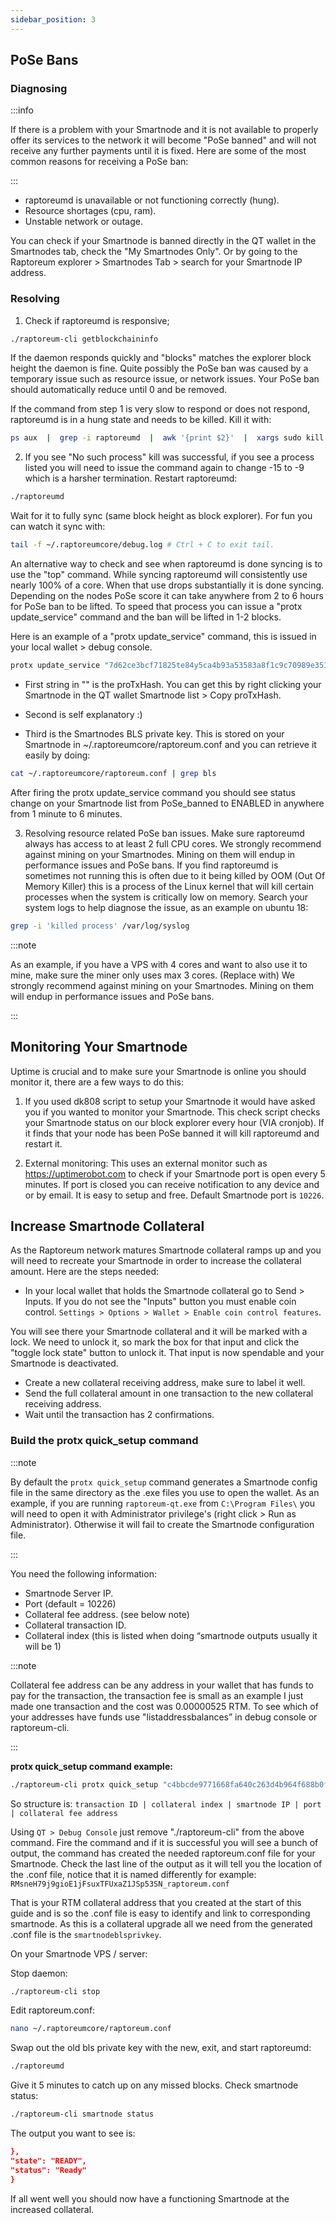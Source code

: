 ```yaml
---
sidebar_position: 3
---
```


## PoSe Bans

### Diagnosing

:::info

If there is a problem with your Smartnode and it is not available to properly offer its services to the network it will become "PoSe banned" and will not receive any further payments until it is fixed. Here are some of the most common reasons for receiving a PoSe ban:

:::

- raptoreumd is unavailable or not functioning correctly (hung).
- Resource shortages (cpu, ram).
- Unstable network or outage.

You can check if your Smartnode is banned directly in the QT wallet in the Smartnodes tab, check the "My Smartnodes Only". Or by going to the Raptoreum explorer > Smartnodes Tab > search for your Smartnode IP address.

### Resolving

1. Check if raptoreumd is responsive;

```bash
./raptoreum-cli getblockchaininfo
```

If the daemon responds quickly and "blocks" matches the explorer block height the daemon is fine. Quite possibly the PoSe ban was caused by a temporary issue such as resource issue, or network issues. Your PoSe ban should automatically reduce until 0 and be removed.

If the command from step 1 is very slow to respond or does not respond, raptoreumd is in a hung state and needs to be killed. Kill it with:

```bash
ps aux  |  grep -i raptoreumd  |  awk '{print $2}'  |  xargs sudo kill -15
```

2. If you see "No such process" kill was successful, if you see a process listed you will need to issue the command again to change -15 to -9 which is a harsher termination. Restart raptoreumd:

```bash
./raptoreumd
```

Wait for it to fully sync (same block height as block explorer). For fun you can watch it sync with:

```bash
tail -f ~/.raptoreumcore/debug.log # Ctrl + C to exit tail.
```

An alternative way to check and see when raptoreumd is done syncing is to use the "top" command. While syncing raptoreumd will consistently use nearly 100% of a core. When that use drops substantially it is done syncing. Depending on the nodes PoSe score it can take anywhere from 2 to 6 hours for PoSe ban to be lifted. To speed that process you can issue a "protx update_service" command and the ban will be lifted in 1-2 blocks.

Here is an example of a "protx update_service" command, this is issued in your local wallet > debug console.

```bash
protx update_service "7d62ce3bcf71825te84y5ca4b93a53583a8f1c9c70989e351c0f470088729a83" "your.smartnode.ip:10226" "3808471d6e52fe3b683474075cdf50192babe3b38203187ec0cg18fg54e439a4"
```

- First string in "" is the proTxHash. You can get this by right clicking your Smartnode in the QT wallet Smartnode list > Copy proTxHash.

- Second is self explanatory :)

- Third is the Smartnodes BLS private key. This is stored on your Smartnode in ~/.raptoreumcore/raptoreum.conf and you can retrieve it easily by doing:

```bash
cat ~/.raptoreumcore/raptoreum.conf | grep bls
```

After firing the protx update_service command you should see status change on your Smartnode list from PoSe_banned to ENABLED in anywhere from 1 minute to 6 minutes.

3. Resolving resource related PoSe ban issues. Make sure raptoreumd always has access to at least 2 full CPU cores. We strongly recommend against mining on your Smartnodes. Mining on them will endup in performance issues and PoSe bans. If you find raptoreumd is sometimes not running this is often due to it being killed by OOM (Out Of Memory Killer) this is a process of the Linux kernel that will kill certain processes when the system is critically low on memory. Search your system logs to help diagnose the issue, as an example on ubuntu 18:

```bash
grep -i 'killed process' /var/log/syslog
```

:::note

As an example, if you have a VPS with 4 cores and want to also use it to mine, make sure the miner only uses max 3 cores. (Replace with) We strongly recommend against mining on your Smartnodes. Mining on them will endup in performance issues and PoSe bans.

:::

## Monitoring Your Smartnode

Uptime is crucial and to make sure your Smartnode is online you should monitor it, there are a few ways to do this:

1. If you used dk808 script to setup your Smartnode it would have asked you if you wanted to monitor your Smartnode. This check script checks your Smartnode status on our block explorer every hour (VIA cronjob). If it finds that your node has been PoSe banned it will kill raptoreumd and restart it.

2. External monitoring: This uses an external monitor such as https://uptimerobot.com to check if your Smartnode port is open every 5 minutes. If port is closed you can receive notification to any device and or by email. It is easy to setup and free. Default Smartnode port is `10226`.

## Increase Smartnode Collateral

As the Raptoreum network matures Smartnode collateral ramps up and you will need to recreate your Smartnode in order to increase the collateral amount. Here are the steps needed:

- In your local wallet that holds the Smartnode collateral go to Send > Inputs. If you do not see the "Inputs" button you must enable coin control. `Settings > Options > Wallet > Enable coin control features`.

You will see there your Smartnode collateral and it will be marked with a lock. We need to unlock it, so mark the box for that input and click the "toggle lock state" button to unlock it. That input is now spendable and your Smartnode is deactivated.

- Create a new collateral receiving address, make sure to label it well.
- Send the full collateral amount in one transaction to the new collateral receiving address.
- Wait until the transaction has 2 confirmations.

### Build the protx quick_setup command

:::note

By default the `protx quick_setup` command generates a Smartnode config file in the same directory as the .exe files you use to open the wallet. As an example, if you are running `raptoreum-qt.exe` from `C:\Program Files\` you will need to open it with Administrator privilege's (right click > Run as Administrator). Otherwise it will fail to create the Smartnode configuration file.

:::

You need the following information:

- Smartnode Server IP.
- Port (default = 10226)
- Collateral fee address. (see below note)
- Collateral transaction ID.
- Collateral index (this is listed when doing “smartnode outputs usually it will be 1)

:::note

Collateral fee address can be any address in your wallet that has funds to pay for the transaction, the transaction fee is small as an example I just made one transaction and the cost was 0.00000525 RTM. To see which of your addresses have funds use "listaddressbalances” in debug console or raptoreum-cli.

:::

**protx quick_setup command example:**
```bash
./raptoreum-cli protx quick_setup "c4bbcde9771668fa640c263d4b964f688b0f039f7b684e715d92e4012369fea6" "1" "209.151.154.120:10226" "RFbWv94ZfueciwVVpHLMdqFayaXAS4sBxP"
```

So structure is: `transaction ID | collateral index | smartnode IP | port | collateral fee address`

Using `QT > Debug Console` just remove "./raptoreum-cli" from the above command. Fire the command and if it is successful you will see a bunch of output, the command has created the needed raptoreum.conf file for your Smartnode. Check the last line of the output as it will tell you the location of the .conf file, notice that it is named differently for example: `RMsneH79j9gioE1jFsuxTFUxaZ1JSp53SN_raptoreum.conf`

That is your RTM collateral address that you created at the start of this guide and is so the .conf file is easy to identify and link to corresponding smartnode. As this is a collateral upgrade all we need from the generated .conf file is the `smartnodeblsprivkey`.

On your Smartnode VPS / server:

Stop daemon:

```bash
./raptoreum-cli stop
```

Edit raptoreum.conf:

```bash
nano ~/.raptoreumcore/raptoreum.conf
```

Swap out the old bls private key with the new, exit, and start raptoreumd:

```bash
./raptoreumd
```

Give it 5 minutes to catch up on any missed blocks.
Check smartnode status:

```bash
./raptoreum-cli smartnode status
```

The output you want to see is:

```json
},
"state": "READY",  
"status": "Ready" 
}
```

If all went well you should now have a functioning Smartnode at the increased collateral.